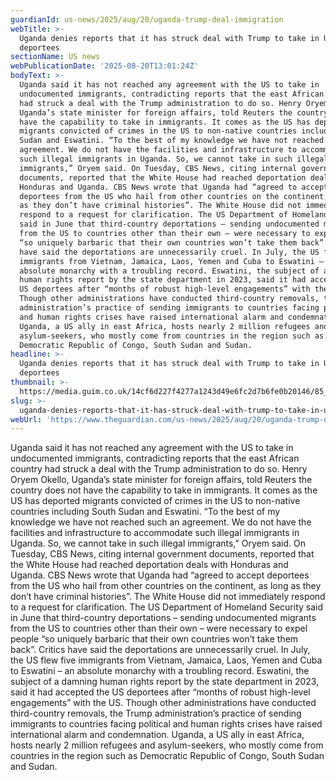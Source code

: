 ```yaml
---
guardianId: us-news/2025/aug/20/uganda-trump-deal-immigration
webTitle: >-
  Uganda denies reports that it has struck deal with Trump to take in US
  deportees
sectionName: US news
webPublicationDate: '2025-08-20T13:01:24Z'
bodyText: >-
  Uganda said it has not reached any agreement with the US to take in
  undocumented immigrants, contradicting reports that the east African country
  had struck a deal with the Trump administration to do so. Henry Oryem Okello,
  Uganda’s state minister for foreign affairs, told Reuters the country does not
  have the capability to take in immigrants. It comes as the US has deported
  migrants convicted of crimes in the US to non-native countries including South
  Sudan and Eswatini. “To the best of my knowledge we have not reached such an
  agreement. We do not have the facilities and infrastructure to accommodate
  such illegal immigrants in Uganda. So, we cannot take in such illegal
  immigrants,” Oryem said. On Tuesday, CBS News, citing internal government
  documents, reported that the White House had reached deportation deals with
  Honduras and Uganda. CBS News wrote that Uganda had “agreed to accept
  deportees from the US who hail from other countries on the continent, as long
  as they don’t have criminal histories”. The White House did not immediately
  respond to a request for clarification. The US Department of Homeland Security
  said in June that third-country deportations – sending undocumented migrants
  from the US to countries other than their own – were necessary to expel people
  “so uniquely barbaric that their own countries won’t take them back”. Critics
  have said the deportations are unnecessarily cruel. In July, the US flew five
  immigrants from Vietnam, Jamaica, Laos, Yemen and Cuba to Eswatini – an
  absolute monarchy with a troubling record. Eswatini, the subject of a damning
  human rights report by the state department in 2023, said it had accepted the
  US deportees after “months of robust high-level engagements” with the US.
  Though other administrations have conducted third-country removals, the Trump
  administration’s practice of sending immigrants to countries facing political
  and human rights crises have raised international alarm and condemnation.
  Uganda, a US ally in east Africa, hosts nearly 2 million refugees and
  asylum-seekers, who mostly come from countries in the region such as
  Democratic Republic of Congo, South Sudan and Sudan.
headline: >-
  Uganda denies reports that it has struck deal with Trump to take in US
  deportees
thumbnail: >-
  https://media.guim.co.uk/14cf6d227f4277a1243d49e6fc2d7b6fe0b20146/85_0_5417_4334/500.jpg
slug: >-
  uganda-denies-reports-that-it-has-struck-deal-with-trump-to-take-in-us-deportees
webUrl: 'https://www.theguardian.com/us-news/2025/aug/20/uganda-trump-deal-immigration'
---
```

Uganda said it has not reached any agreement with the US to take in undocumented immigrants, contradicting reports that the east African country had struck a deal with the Trump administration to do so. Henry Oryem Okello, Uganda’s state minister for foreign affairs, told Reuters the country does not have the capability to take in immigrants. It comes as the US has deported migrants convicted of crimes in the US to non-native countries including South Sudan and Eswatini. “To the best of my knowledge we have not reached such an agreement. We do not have the facilities and infrastructure to accommodate such illegal immigrants in Uganda. So, we cannot take in such illegal immigrants,” Oryem said. On Tuesday, CBS News, citing internal government documents, reported that the White House had reached deportation deals with Honduras and Uganda. CBS News wrote that Uganda had “agreed to accept deportees from the US who hail from other countries on the continent, as long as they don’t have criminal histories”. The White House did not immediately respond to a request for clarification. The US Department of Homeland Security said in June that third-country deportations – sending undocumented migrants from the US to countries other than their own – were necessary to expel people “so uniquely barbaric that their own countries won’t take them back”. Critics have said the deportations are unnecessarily cruel. In July, the US flew five immigrants from Vietnam, Jamaica, Laos, Yemen and Cuba to Eswatini – an absolute monarchy with a troubling record. Eswatini, the subject of a damning human rights report by the state department in 2023, said it had accepted the US deportees after “months of robust high-level engagements” with the US. Though other administrations have conducted third-country removals, the Trump administration’s practice of sending immigrants to countries facing political and human rights crises have raised international alarm and condemnation. Uganda, a US ally in east Africa, hosts nearly 2 million refugees and asylum-seekers, who mostly come from countries in the region such as Democratic Republic of Congo, South Sudan and Sudan.
